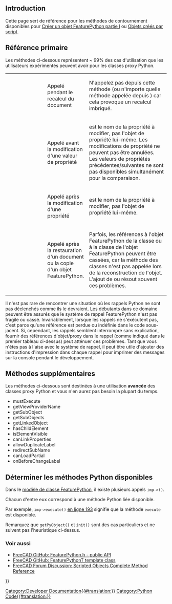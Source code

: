 <languages/>

{{TOCright}}

<span id="Introduction"></span>
== Introduction ==

Cette page sert de référence pour les méthodes de contournement disponibles pour [[Create_a_FeaturePython_object_part_I/fr|Créer un objet FeaturePython partie I]] ou [[Scripted_objects/fr|Objets créés par script]].

==Référence primaire==
Les méthodes ci-dessous représentent ~ 99% des cas d'utilisation que les utilisateurs expérimentés peuvent avoir pour les classes proxy Python.

{| class="wikitable" cellpadding="5px" width="100%"
|style="width:25%" | {{incode|execute(self, obj)}}
|style="width:25%" | Appelé pendant le recalcul du document
|style="width:50%" | N'appelez pas {{incode|recompute()}} depuis cette méthode (ou n'importe quelle méthode appelée depuis  {{incode|execute()}}) car cela provoque un recalcul imbriqué.
|-
| {{incode|onBeforeChange(self, obj, prop)}}
| Appelé avant la modification d'une valeur de propriété
| {{incode|prop}} est le nom de la propriété à modifier, pas l'objet de propriété lui-même. Les modifications de propriété ne peuvent pas être annulées. Les valeurs de propriétés précédentes/suivantes ne sont pas disponibles simultanément pour la comparaison.
|-
| {{incode|onChanged(self, obj, prop)}}
| Appelé après la modification d'une propriété
| {{incode|prop}} est le nom de la propriété à modifier, pas l'objet de propriété lui-même.
|-
| {{Incode|onDocumentRestored(self, obj)}}
| Appelé après la restauration d'un document ou la copie d'un objet FeaturePython.
| Parfois, les références à l'objet FeaturePython de la classe ou à la classe de l'objet FeaturePython peuvent être cassées, car la méthode des classes {{incode|__init__()}} n'est pas appelée lors de la reconstruction de l'objet. L'ajout de {{incode|self.Object <nowiki>=</nowiki> obj}} ou {{incode|obj.Proxy <nowiki>=</nowiki> self}} résout souvent ces problèmes.
|}

Il n'est pas rare de rencontrer une situation où les rappels Python ne sont pas déclenchés comme ils le devraient. Les débutants dans ce domaine peuvent être assurés que le système de rappel FeaturePython n'est pas fragile ou cassé. Invariablement, lorsque les rappels ne s'exécutent pas, c'est parce qu'une référence est perdue ou indéfinie dans le code sous-jacent. Si, cependant, les rappels semblent interrompre sans explication, fournir des références d'objet/proxy dans le rappel {{incode|onDocumentRestored()}} (comme indiqué dans le premier tableau ci-dessus) peut atténuer ces problèmes. Tant que vous n'êtes pas à l'aise avec le système de rappel, il peut être utile d'ajouter des instructions d'impression dans chaque rappel pour imprimer des messages sur la console pendant le développement.

== Méthodes supplémentaires ==
Les méthodes ci-dessous sont destinées à une utilisation '''avancée''' des classes proxy Python et vous n'en aurez pas besoin la plupart du temps.

* mustExecute
* getViewProviderName
* getSubObject
* getSubObjects
* getLinkedObject
* hasChildElement
* isElementVisible
* canLinkProperties
* allowDuplicateLabel
* redirectSubName
* canLoadPartial
* onBeforeChangeLabel

==Déterminer les méthodes Python disponibles==
Dans le [https://github.com/FreeCAD/FreeCAD/blob/76e74294894bbce46d006e149315c6274d206278/src/App/FeaturePython.h#L161-L351 modèle de classe FeaturePython], il existe plusieurs appels <code>imp-><method name>()</code>.

Chacun d'entre eux correspond à une méthode Python liée disponible.

Par exemple, <code>imp->execute()</code> [https://github.com/FreeCAD/FreeCAD/blob/76e74294894bbce46d006e149315c6274d206278/src/App/FeaturePython.h#L193 en ligne 193] signifie que la méthode <code>execute</code> est disponible.

Remarquez que <code>getPyObject()</code> et <code>init()</code> sont des cas particuliers et ne suivent pas l'heuristique ci-dessus.

<span id="See_also"></span>
===Voir aussi===

<div class="mw-translate-fuzzy">
* [https://github.com/FreeCAD/FreeCAD/blob/76e74294894bbce46d006e149315c6274d206278/src/App/FeaturePython.h#L44-L86 FreeCAD GitHub: FeaturePython.h - public API]
* [https://github.com/FreeCAD/FreeCAD/blob/76e74294894bbce46d006e149315c6274d206278/src/App/FeaturePython.h#L167 FreeCAD GitHub: FeaturePythonT template class]
* [https://forum.freecadweb.org/viewtopic.php?f=22&t=49194 FreeCAD Forum Discussion: Scripted Objects Complete Method Reference]
</div>


{{Powerdocnavi{{#translation:}}}}
[[Category:Developer Documentation{{#translation:}}]]
[[Category:Python Code{{#translation:}}]]
{{clear}}